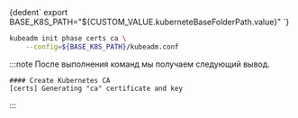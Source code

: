 


<CodeBlock language="bash">
    {dedent`
        export BASE_K8S_PATH="${CUSTOM_VALUE.kuberneteBaseFolderPath.value}"
    `}
</CodeBlock>

```bash
kubeadm init phase certs ca \
    --config=${BASE_K8S_PATH}/kubeadm.conf
```
:::note
После выполнения команд мы получаем следующий вывод.
```
#### Create Kubernetes CA
[certs] Generating "ca" certificate and key
```
:::
